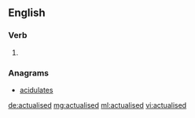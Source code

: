 ==English==

===Verb===
{{head|en}}

# {{en-past of|actualise}}

===Anagrams===
* [[acidulates#English|acidulates]]

[[de:actualised]]
[[mg:actualised]]
[[ml:actualised]]
[[vi:actualised]]